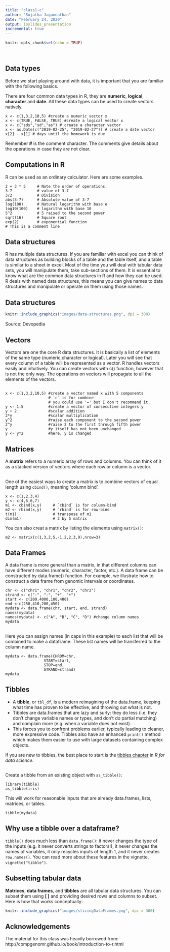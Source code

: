 ```yaml
---
title: "class1-c"
author: "Sujatha Jagannathan"
date: "February 24, 2020"
output: ioslides_presentation
incremental: true
---
```


```r
knitr::opts_chunk$set(echo = TRUE)
```
<br/>  

## Data types
Before we start playing around with data, it is important that you are familiar with the following basics.

There are four common data types in R, they are **numeric**, **logical**, **character** and **date**. All these data types can be used to create vectors natively.

    x <- c(1,3,2,10,5) #create a numeric vector x
    x <- c(TRUE, FALSE, TRUE) #create a logical vector x
    x <- c("sds","sd","as") # create a character vector
    x <- as.Date(c("2019-02-25", "2019-02-27")) # create a date vector
    x[2] - x[1] # days until the homework is due 

Remember **#** is the comment character. The comments give details about the operations in case they are not clear.

## Computations in R
R can be used as an ordinary calculator. Here are some examples.  

    2 + 3 * 5     # Note the order of operations.
    3-7           # value of 3-7
    3/2           # Division
    abs(3-7)      # Absolute value of 3-7
    log(100)      # Natural logarithm with base e
    log10(100)    # logarithm with base 10
    5^2           # 5 raised to the second power
    sqrt(16)      # Square root
    exp(2)        # exponential function
    # This is a comment line

## Data structures
R has multiple data structures. If you are familiar with excel you can think of data structures as building blocks of a table and the table itself, and a table is similar to a sheet in excel. Most of the time you will deal with tabular data sets, you will manipulate them, take sub-sections of them. It is essential to know what are the common data structures in R and how they can be used. R deals with named data structures, this means you can give names to data structures and manipulate or operate on them using those names.

## Data structures

```r
knitr::include_graphics("images/data-structures.png", dpi = 300)
```

Source: Devopedia


## Vectors
Vectors are one the core R data structures. It is basically a list of elements of the same type (numeric,character or logical). Later you will see that every column of a table will be represented as a vector. R handles vectors easily and intuitively. You can create vectors with c() function, however that is not the only way. The operations on vectors will propagate to all the elements of the vectors.

## 
    x <- c(1,3,2,10,5) #create a vector named x with 5 components
                       # `c` is for combine
                       # you could use '=' but I don't recommend it.
    y <- 1:5           #create a vector of consecutive integers y
    y + 2              #scalar addition
    2*y                #scalar multiplication
    y^2                #raise each component to the second power
    2^y                #raise 2 to the first through fifth power
    y                  #y itself has not been unchanged
    y <- y*2           #here, y is changed

## Matrices
A __matrix__ refers to a numeric array of rows and columns. You can think of it as a stacked version of vectors where each row or column is a vector. 

##
One of the easiest ways to create a matrix is to combine vectors of equal length using `cbind()`, meaning 'column bind'.

    x <- c(1,2,3,4)      
    y <- c(4,5,6,7)
    m1 <- cbind(x,y)     # `cbind` is for column-bind
    m2 <- rbind(x,y)     # `rbind` is for row-bind
    t(m1)                # transpose of m1
    dim(m1)              # 2 by 5 matrix

You can also creat a matrix by listing the elements using `matrix()`:

    m2 <- matrix(c(1,3,2,5,-1,2,2,3,9),nrow=3)

## Data Frames
A data frame is more general than a matrix, in that different columns can have different modes (numeric, character, factor, etc.). A data frame can be constructed by data.frame() function. For example, we illustrate how to construct a data frame from genomic intervals or coordinates.

    chr <- c("chr1", "chr1", "chr2", "chr2")
    strand <- c("-", "-", "+", "+")
    start <- c(200,4000,100,400)
    end <-c(250,410,200,450)
    mydata <- data.frame(chr, start, end, strand)
    names(mydata)
    names(mydata) <- c("A", "B", "C", "D") #change column names
    mydata 

## 
Here you can assign names  (in caps in this example) to each list that will be combined to make a dataframe. These list names will be transferred to the column name.

    mydata <- data.frame(CHROM=chr,
                     START=start,
                     STOP=end,
                     STRAND=strand)
    mydata


## Tibbles

- A __tibble__, or `tbl_df`, is a modern reimagining of the data.frame, keeping what time has proven to be effective, and throwing out what is not. 
- Tibbles are data.frames that are lazy and surly: they do less (i.e. they don't change variable names or types, and don't do partial matching) and complain more (e.g. when a variable does not exist). 
- This forces you to confront problems earlier, typically leading to cleaner, more expressive code. Tibbles also have an enhanced `print()` method which makes them easier to use with large datasets containing complex objects.

If you are new to tibbles, the best place to start is the [tibbles chapter](http://r4ds.had.co.nz/tibbles.html) in *R for data science*.

##

Create a tibble from an existing object with `as_tibble()`:

    library(tibble)
    as_tibble(iris)

This will work for reasonable inputs that are already data.frames, lists, matrices, or tables.

    tibble(mydata)

## Why use a tibble over a dataframe?

`tibble()` does much less than `data.frame()`: it never changes the type of the inputs (e.g. it never converts strings to factors!), it never changes the names of variables, it only recycles inputs of length 1, and it never creates `row.names()`. You can read more about these features in the vignette, `vignette("tibble")`.

## Subsetting tabular data

__Matrices__, __data frames__, and __tibbles__ are all tabular data structures. You can subset them using **[ ]** and providing desired rows and columns to subset. Here is how that works conceptually:

```r
knitr::include_graphics("images/slicingDataFrames.png", dpi = 300)
```


## Acknowledgements

The material for this class was heavily borrowed from: http://compgenomr.github.io/book/introduction-to-r.html